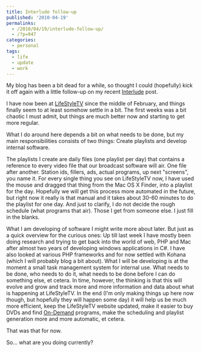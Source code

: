 ---
title: Interlude follow-up
published: '2010-04-19'
permalinks:
  - /2010/04/19/interlude-follow-up/
  - /?p=947
categories:
  - personal
tags:
  - life
  - update
  - work
---

My blog has been a bit dead for a while, so thought I could (hopefully) kick it off
again with a little follow-up on my recent [Interlude](http://www.geekality.net/2010/02/05/interlude/) post.

I have now been at [LifeStyleTV](http://lifestyletv.se/) since the middle of February, and things finally seem to at least somehow settle in a bit. The first weeks was a bit chaotic I must admit, but things are much better now and starting to get more regular.

What I do around here depends a bit on what needs to be done, but my main responsibilities consists of two things: Create playlists and develop internal software.

The playlists I create are daily files (one playlist per day) that contains a reference to every video file that our broadcast software will air. One file after another. Station ids, fillers, ads, actual programs, up next "screens", you name it. For every single thing you see on LifeStyleTV now, I have used the mouse and dragged that thing from the Mac OS X Finder, into a playlist for the day. Hopefully we will get this process more automated in the future, but right now it really is that manual and it takes about 30-60 minutes to do the playlist for one day. And just to clarify, I do not decide the rough schedule (what programs that air). Those I get from someone else. I just fill in the blanks.

What I am developing of software I might write more about later. But just as a quick overview for the curious ones: Up till last week I have mostly been doing research and trying to get back into the world of web, PHP and Mac after almost two years of developing windows applications in C#. I have also looked at various PHP frameworks and for now settled with Kohana (which I will probably blog a bit about). What I will be developing is at the moment a small task management system for internal use. What needs to be done, who needs to do it, what needs to be done before I can do something else, et cetera. In time, however, the thinking is that this will evolve and grow and track more and more information and data about what is happening at LifeStyleTV. In the end (I'm only making things up here now though, but hopefully they will happen some day) it will help us be much more efficient, keep the LifeStyleTV website updated, make it easier to buy DVDs and find [On-Demand](http://lifestyletv.se/on-demand/) programs, make the scheduling and playlist generation more and more automatic, et cetera.

That was that for now.

So... what are you doing currently?

